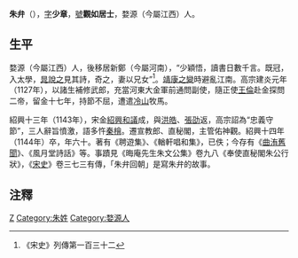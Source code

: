 '''朱弁'''（{{bd|1085年||1144年||catIdx=Z朱}}），[[表字|字]]'''少章'''，[[號|號]]'''觀如居士'''，婺源（今屬江西）人。
==生平==
婺源（今屬江西）人，後移居新鄭（今屬河南），“少穎悟，讀書日數千言。既冠，入太學，[[晁說之|晁說之]]見其詩，奇之，妻以兄女”<ref>《宋史》列傳第一百三十二</ref>。[[靖康之變|靖康之變]]時避亂江南。高宗建炎元年（1127年），以諸生補修武郎，充當河東大金軍前通問副使，隨正使[[王倫|王倫]]赴金探問二帝，留金十七年，持節不屈，遭遣[[冷山|冷山]]牧馬。

紹興十三年（1143年），宋金[[紹興和議|紹興和議]]成，與[[洪皓|洪皓]]、[[張劭|張劭]]返，高宗詔為“忠義守節”，三人辭旨憤激，語多忤[[秦檜|秦檜]]。遷宣教郎、直秘閣，主管佑神觀。紹興十四年（1144年）卒，年六十。著有《聘遊集》、《輶軒唱和集》，已佚；今存有《[[曲洧舊聞|曲洧舊聞]]》、《風月堂詩話》等。事蹟見《晦庵先生朱文公集》卷九八《奉使直秘閣朱公行狀》，《[[宋史|宋史]]》卷三七三有傳，「朱弁回朝」是寫朱弁的故事。

==注釋==
<div class="references-small">
<references />
</div>

[[Category:宋朝政治人物|Z]]
[[Category:朱姓|Category:朱姓]]
[[Category:婺源人|Category:婺源人]]